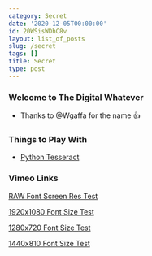 ```yaml
---
category: Secret
date: '2020-12-05T00:00:00'
id: 20WSisWDhC8v
layout: list_of_posts
slug: /secret
tags: []
title: Secret
type: post
---
```


### Welcome to The Digital Whatever

- Thanks to @Wgaffa for the name 👍


### Things to Play With

- [Python Tesseract](https://github.com/madmaze/pytesseract)


### Vimeo Links

[RAW Font Screen Res Test](https://vimeo.com/496141006)

[1920x1080 Font Size Test](https://vimeo.com/495935296)

[1280x720 Font Size Test](https://vimeo.com/495935356)

[1440x810 Font Size Test](https://vimeo.com/495935412)